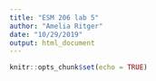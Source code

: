 ```yaml
---
title: "ESM 206 lab 5"
author: "Amelia Ritger"
date: "10/29/2019"
output: html_document
---
```


```r
knitr::opts_chunk$set(echo = TRUE)
```
